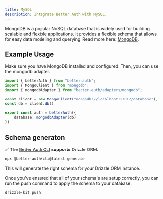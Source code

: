 ```yaml
---
title: MySQL
description: Integrate Better Auth with MySQL.
---
```


MongoDB is a popular NoSQL database that is widely used for building scalable and flexible applications. It provides a flexible schema that allows for easy data modeling and querying.
Read more here: [MongoDB](https://www.mongodb.com/).

## Example Usage

Make sure you have MongoDB installed and configured.
Then, you can use the mongodb adapter.

```ts title="auth.ts"
import { betterAuth } from "better-auth";
import { MongoClient } from "mongodb";
import { mongodbAdapter } from "better-auth/adapters/mongodb";
 
const client = new MongoClient("mongodb://localhost:27017/database");
const db = client.db()
 
export const auth = betterAuth({
    database: mongodbAdapter(db)
})
```

## Schema generaton

✅ The [Better Auth CLI](/docs/concepts/cli) **supports** Drizzle ORM.

```bash title="Terminal"
npx @better-auth/cli@latest generate
```

This will generate the right schema for your Drizzle ORM instance.

Once you've ensured that all of your schema's are setup correctly, you can run the push command to apply the schema to your database.

```bash title="Terminal"
drizzle-kit push
```
